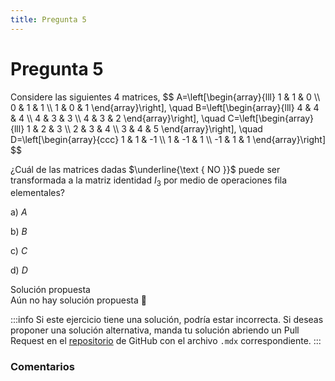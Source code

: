 ```yaml
---
title: Pregunta 5
---
```



# Pregunta 5

<div className="exercise">
Considere las siguientes 4 matrices,
$$
A=\left[\begin{array}{lll}
1 & 1 & 0 \\
0 & 1 & 1 \\
1 & 0 & 1
\end{array}\right], \quad B=\left[\begin{array}{lll}
4 & 4 & 4 \\
4 & 3 & 3 \\
4 & 3 & 2
\end{array}\right], \quad C=\left[\begin{array}{lll}
1 & 2 & 3 \\
2 & 3 & 4 \\
3 & 4 & 5
\end{array}\right], \quad D=\left[\begin{array}{ccc}
1 & 1 & -1 \\
1 & -1 & 1 \\
-1 & 1 & 1
\end{array}\right]
$$

¿Cuál de las matrices dadas $\underline{\text { NO }}$ puede ser transformada a la matriz identidad $I_3$ por medio de operaciones fila elementales?

a) $A$

b) $B$

c) $C$

d) $D$
</div>

<MDXDetails>
<summary>Solución propuesta</summary>

<div className="exercise">
Aún no hay solución propuesta 🥲
</div>

:::info
Si este ejercicio tiene una solución, podría estar incorrecta. Si deseas proponer una solución alternativa, manda tu solución abriendo
un Pull Request en el [repositorio](https://github.com/crow-rojas/apuntes-fundamentals/pulls) de GitHub con el archivo
`.mdx` correspondiente.
:::

</MDXDetails>

### Comentarios

<Disqus
  url="https://crow-rojas.github.io/apuntes-fundamentals/docs/mathematics/linear-algebra/exercises/2019-1/p05"
  identifier="docs/mathematics/linear-algebra/exercises/2019-1/p05"
  title="2019-1 Álgebra Lineal - Pregunta 05"
/>
